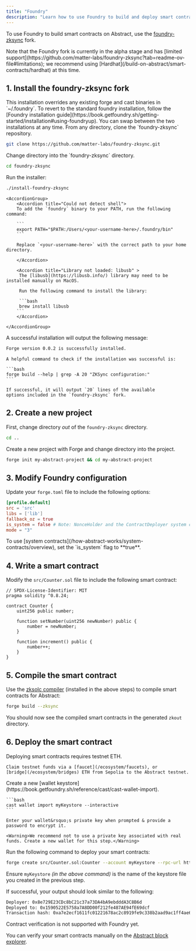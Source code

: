 ```yaml
---
title: "Foundry"
description: "Learn how to use Foundry to build and deploy smart contracts on Abstract."
---
```


To use Foundry to build smart contracts on Abstract, use the [foundry-zksync](https://github.com/matter-labs/foundry-zksync) fork.

<Warning>
  Note that the Foundry fork is currently in the alpha stage and has [limited
  support](https://github.com/matter-labs/foundry-zksync?tab=readme-ov-file#limitations);
  we recommend using [Hardhat](/build-on-abstract/smart-contracts/hardhat) at
  this time.
</Warning>

## 1. Install the foundry-zksync fork

<Note>
  This installation overrides any existing forge and cast binaries in
  `~/.foundry`. To revert to the standard foundry installation, follow the
  [Foundry installation
  guide](https://book.getfoundry.sh/getting-started/installation#using-foundryup).
  You can swap between the two installations at any time.
</Note>

<Steps>
  <Step title="Clone the repository">
  From any directory, clone the `foundry-zksync` repository.

```bash
git clone https://github.com/matter-labs/foundry-zksync.git
```

  </Step>
  <Step title="Run the installer">
  Change directory into the `foundry-zksync` directory.

```bash
cd foundry-zksync
```

Run the installer:

```bash
./install-foundry-zksync
```

  <Accordion title="Common installation issues" icon="circle-exclamation">
    
    <AccordionGroup>
        <Accordion title="Could not detect shell">
        To add the `foundry` binary to your PATH, run the following command:

        ```
        export PATH="$PATH:/Users/<your-username-here>/.foundry/bin"
        ```

        Replace `<your-username-here>` with the correct path to your home directory.

        </Accordion>

        <Accordion title="Library not loaded: libusb" >
         The [libusb](https://libusb.info/) library may need to be installed manually on MacOS.

         Run the following command to install the library:

         ```bash
         brew install libusb
        ```
        </Accordion>

    </AccordionGroup>

  </Accordion>

A successful installation will output the following message:

```bash
Forge version 0.0.2 is successfully installed.
```

  </Step>
  <Step title="Verify installation">

    A helpful command to check if the installation was successful is:

    ```bash
    forge build --help | grep -A 20 "ZKSync configuration:"
    ```

    If successful, it will output `20` lines of the available
    options included in the `foundry-zksync` fork.

  </Step>
</Steps>

## 2. Create a new project

First, change directory _out_ of the `foundry-zksync` directory.

```bash
cd ..
```

Create a new project with Forge and change directory into the project.

```bash
forge init my-abstract-project && cd my-abstract-project
```

## 3. Modify Foundry configuration

Update your `forge.toml` file to include the following options:

```toml
[profile.default]
src = 'src'
libs = ['lib']
fallback_oz = true
is_system = false # Note: NonceHolder and the ContractDeployer system contracts can only be called with a special isSystem flag as true
mode = "3"
```

<Note>
To use [system contracts](/how-abstract-works/system-contracts/overview),
set the `is_system` flag to **true**.

</Note>

## 4. Write a smart contract

Modify the `src/Counter.sol` file to include the following smart contract:

```solidity
// SPDX-License-Identifier: MIT
pragma solidity ^0.8.24;

contract Counter {
    uint256 public number;

    function setNumber(uint256 newNumber) public {
        number = newNumber;
    }

    function increment() public {
        number++;
    }
}
```

## 5. Compile the smart contract

Use the [zksolc compiler](https://docs.zksync.io/zk-stack/components/compiler/toolchain/solidity)
(installed in the above steps) to compile smart contracts for Abstract:

```bash
forge build --zksync
```

You should now see the compiled smart contracts in the generated `zkout` directory.

## 6. Deploy the smart contract

<Steps>
  <Step title="Get testnet funds" icon="wallet">
    Deploying smart contracts requires testnet ETH.

    Claim testnet funds via a [faucet](/ecosystem/faucets), or
    [bridge](/ecosystem/bridges) ETH from Sepolia to the Abstract testnet.

  </Step>

  <Step title="Add your private key" icon="key">
    Create a new [wallet keystore](https://book.getfoundry.sh/reference/cast/cast-wallet-import).

    ```bash
    cast wallet import myKeystore --interactive
    ```

    Enter your wallet&rsquo;s private key when prompted & provide a password to encrypt it.

    <Warning>We recommend not to use a private key associated with real funds. Create a new wallet for this step.</Warning>

  </Step>

  <Step title="Deploy your smart contract" icon="rocket">

Run the following command to deploy your smart contracts:

```bash
forge create src/Counter.sol:Counter --account myKeystore --rpc-url https://api.testnet.abs.xyz --chain 11124 --zksync
```

Ensure `myKeystore` _(in the above command)_ is the name of the keystore file you created in the previous step.

If successful, your output should look similar to the following:

```bash
Deployer: 0x8e729E23CDc8bC21c37a73DA4bA9ebdddA3C8B6d
Deployed to: 0x1590522E5758a7A8DD00f212fe487AE94fE69dcf
Transaction hash: 0xa7e2ecf1611fc01221678ac2c8919fe9c338b2aad9ac1ff4ae6f0d1711a62cf0
```

  </Step>
  <Step title="Verify smart contract on the block explorer" icon="check">
  Contract verification is not supported with Foundry yet.

You can verify your smart contracts manually on the [Abstract block explorer](https://explorer.testnet.abs.xyz/contracts/verify).

  </Step>
</Steps>
